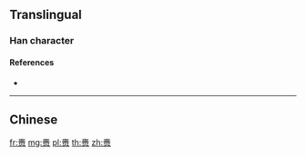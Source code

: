 {{character info/new}}
{{also|賚}}
==Translingual==

===Han character===
{{Han char|rn=154|rad=贝|as=07|sn=11|four=|canj=DTBO,XDTBO|ids=⿱来贝}}

====References====
* {{Han ref|kx=1213.211|hdz=63642.060|uh=8D49|ud=36169}}

----

==Chinese==
{{zh-see|賚}}

[[fr:赉]]
[[mg:赉]]
[[pl:赉]]
[[th:赉]]
[[zh:赉]]